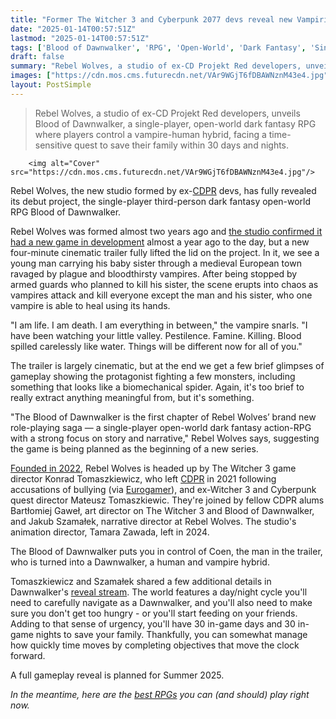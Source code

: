 ```yaml
---
title: "Former The Witcher 3 and Cyberpunk 2077 devs reveal new Vampiric dark fantasy open-world RPG that's 'the first chapter' of a 'brand new role-playing saga'"
date: "2025-01-14T00:57:51Z"
lastmod: "2025-01-14T00:57:51Z"
tags: ['Blood of Dawnwalker', 'RPG', 'Open-World', 'Dark Fantasy', 'Single-Player', 'Third-Person', 'PC', 'Consoles']
draft: false
summary: "Rebel Wolves, a studio of ex-CD Projekt Red developers, unveils Blood of Dawnwalker, a single-player, open-world dark fantasy RPG where players control a vampire-human hybrid, facing a time-sensitive quest to save their family within 30 days and nights."
images: ["https://cdn.mos.cms.futurecdn.net/VAr9WGjT6fDBAWNznM43e4.jpg"]
layout: PostSimple
---
```

> Rebel Wolves, a studio of ex-CD Projekt Red developers, unveils Blood of Dawnwalker, a single-player, open-world dark fantasy RPG where players control a vampire-human hybrid, facing a time-sensitive quest to save their family within 30 days and nights.


        <img alt="Cover" src="https://cdn.mos.cms.futurecdn.net/VAr9WGjT6fDBAWNznM43e4.jpg"/>
        
Rebel Wolves, the new studio formed by ex-[CDPR](https://www.gamesradar.com/tag/cd-projekt-red/) devs, has fully revealed its debut project, the single-player third-person dark fantasy open-world RPG Blood of Dawnwalker.

Rebel Wolves was formed almost two years ago and [the studio confirmed it had a new game in development](https://www.gamesradar.com/as-their-new-rpg-enters-alpha-former-witcher-3-and-cyberpunk-devs-are-aiming-for-a-game-filled-with-player-choice-and-replayability/) almost a year ago to the day, but a new four-minute cinematic trailer fully lifted the lid on the project. In it, we see a young man carrying his baby sister through a medieval European town ravaged by plague and bloodthirsty vampires. After being stopped by armed guards who planned to kill his sister, the scene erupts into chaos as vampires attack and kill everyone except the man and his sister, who one vampire is able to heal using its hands.

"I am life. I am death. I am everything in between," the vampire snarls. "I have been watching your little valley. Pestilence. Famine. Killing. Blood spilled carelessly like water. Things will be different now for all of you."

The trailer is largely cinematic, but at the end we get a few brief glimpses of gameplay showing the protagonist fighting a few monsters, including something that looks like a biomechanical spider. Again, it's too brief to really extract anything meaningful from, but it's something.

"The Blood of Dawnwalker is the first chapter of Rebel Wolves’ brand new role-playing saga — a single-player open-world dark fantasy action-RPG with a strong focus on story and narrative," Rebel Wolves says, suggesting the game is being planned as the beginning of a new series.

[Founded in 2022](https://www.gamesradar.com/former-witcher-3-devs-form-new-studio-called-rebel-wolves-to-make-a-story-driven-rpg/), Rebel Wolves is headed up by The Witcher 3 game director Konrad Tomaszkiewicz, who left [CDPR](https://www.gamesradar.com/tag/cd-projekt-red/) in 2021 following accusations of bullying (via [Eurogamer](https://www.eurogamer.net/articles/2021-05-04-witcher-3-director-leaves-cd-projekt-following-investigation-into-workplace-bullying)), and ex-Witcher 3 and Cyberpunk quest director Mateusz Tomaszkiewic. They're joined by fellow CDPR alums Bartłomiej Gaweł, art director on The Witcher 3 and Blood of Dawnwalker, and Jakub Szamałek, narrative director at Rebel Wolves. The studio's animation director, Tamara Zawada, left in 2024.

The Blood of Dawnwalker puts you in control of Coen, the man in the trailer, who is turned into a Dawnwalker, a human and vampire hybrid.

Tomaszkiewicz and Szamałek shared a few additional details in Dawnwalker's [reveal stream](https://www.twitch.tv/videos/2352391009). The world features a day/night cycle you'll need to carefully navigate as a Dawnwalker, and you'll also need to make sure you don't get too hungry - or you'll start feeding on your friends. Adding to that sense of urgency, you'll have 30 in-game days and 30 in-game nights to save your family. Thankfully, you can somewhat manage how quickly time moves by completing objectives that move the clock forward.

A full gameplay reveal is planned for Summer 2025.

*In the meantime, here are the *[<em>best RPGs</em>](https://www.gamesradar.com/best-rpg-games/)* you can (and should) play right now.*
        